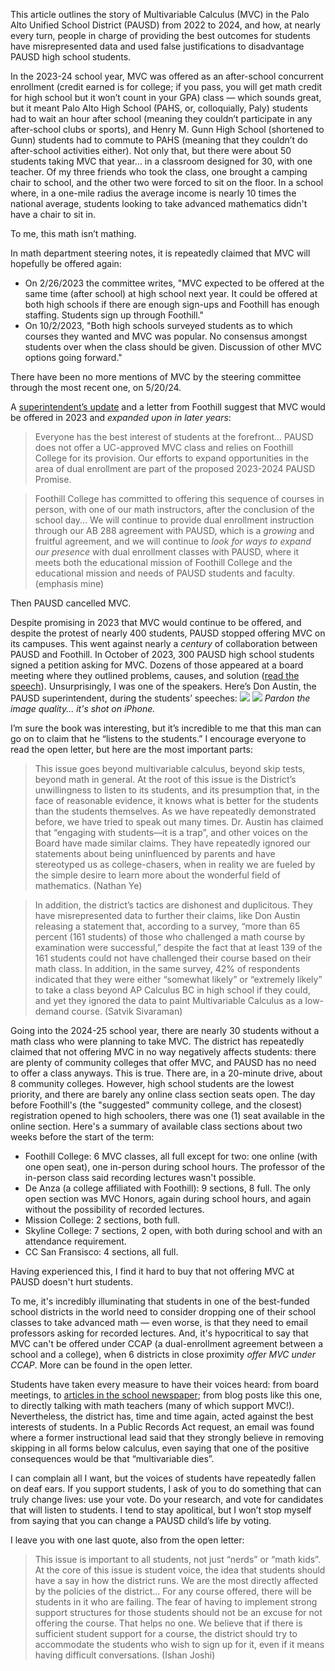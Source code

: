 This article outlines the story of Multivariable Calculus (MVC) in the Palo Alto Unified School District (PAUSD) from 2022 to 2024, and how, at nearly every turn, people in charge of providing the best outcomes for students have misrepresented data and used false justifications to disadvantage PAUSD high school students.

In the 2023-24 school year, MVC was offered as an after-school concurrent enrollment (credit earned is for college; if you pass, you will get math credit for high school but it won’t count in your GPA) class — which sounds great, but it meant Palo Alto High School (PAHS, or, colloquially, Paly) students had to wait an hour after school (meaning they couldn’t participate in any after-school clubs or sports), and Henry M. Gunn High School (shortened to Gunn) students had to commute to PAHS (meaning that they couldn’t do after-school activities either). Not only that, but there were about 50 students taking MVC that year… in a classroom designed for 30, with one teacher. Of my three friends who took the class, one brought a camping chair to school, and the other two were forced to sit on the floor. In a school where, in a one-mile radius the average income is nearly 10 times the national average, students looking to take advanced mathematics didn't have a chair to sit in.

To me, this math isn’t mathing.

In math department steering notes, it is repeatedly claimed that MVC will hopefully be offered again:
- On 2/26/2023 the committee writes, "MVC expected to be offered at the same time (after school) at high school next year. It could be offered at both high schools if there are enough sign-ups and Foothill has enough staffing. Students sign up through Foothill."
- On 10/2/2023, "Both high schools surveyed students as to which courses they wanted and MVC was popular. No consensus amongst students over when the class should be given. Discussion of other MVC options going forward."

There have been no more mentions of MVC by the steering committee through the most recent one, on 5/20/24.

A [superintendent’s update](https://www.pausd.org/about-us/news/superintendents-update/do/~board/sup/post/superintendents-update-may-19-2023) and a letter from Foothill suggest that MVC would be offered in 2023 and *expanded upon in later years*:

>Everyone has the best interest of students at the forefront... PAUSD does not offer a UC-approved MVC class and relies on Foothill College for its provision. Our efforts to expand opportunities in the area of dual enrollment are part of the proposed 2023-2024 PAUSD Promise.

>Foothill College has committed to offering this sequence of courses in person, with one of our math instructors, after the conclusion of the school day... We will continue to provide dual enrollment instruction through our AB 288 agreement with PAUSD, which is a *growing* and fruitful agreement, and we will continue to *look for ways to expand our presence* with dual enrollment classes with PAUSD, where it meets both the educational mission of Foothill College and the educational mission and needs of PAUSD students and faculty.
>(emphasis mine)

Then PAUSD cancelled MVC.

Despite promising in 2023 that MVC would continue to be offered, and despite the protest of nearly 400 students, PAUSD stopped offering MVC on its campuses. This went against nearly a *century* of collaboration between PAUSD and Foothill. In October of 2023, 300 PAUSD high school students signed a petition asking for MVC. Dozens of those appeared at a board meeting where they outlined problems, causes, and solution ([read the speech](https://docs.google.com/document/d/1lgEHbgKIhx3qZQFAoSllPRFJH4phZ-pwEYx6N8zMvyI/)). Unsurprisingly, I was one of the speakers. Here’s Don Austin, the PAUSD superintendent, during the students’ speeches:
<img src="https://i.postimg.cc/gcq19TtB/IMG-2598.avif"></img>
<img src="https://i.postimg.cc/ZncQrWyh/IMG-2600.avif"></img>
*Pardon the image quality... it's shot on iPhone.*

I’m sure the book was interesting, but it’s incredible to me that this man can go on to claim that he “listens to the students.” I encourage everyone to read the open letter, but here are the most important parts:

>This issue goes beyond multivariable calculus, beyond skip tests, beyond math in general. At the root of this issue is the District’s unwillingness to listen to its students, and its presumption that, in the face of reasonable evidence, it knows what is better for the students than the students themselves. As we have repeatedly demonstrated before, we have tried to speak out many times. Dr. Austin has claimed that “engaging with students—it is a trap”, and other voices on the Board have made similar claims. They have repeatedly ignored our statements about being uninfluenced by parents and have stereotyped us as college-chasers, when in reality we are fueled by the simple desire to learn more about the wonderful field of mathematics.
>(Nathan Ye)

>In addition, the district’s tactics are dishonest and duplicitous. They have misrepresented data to further their claims, like Don Austin releasing a statement that, according to a survey, “more than 65 percent (161 students) of those who challenged a math course by examination were successful,” despite the fact that at least 139 of the 161 students could not have challenged their course based on their math class. In addition, in the same survey, 42% of respondents indicated that they were either “somewhat likely” or “extremely likely” to take a class beyond AP Calculus BC in high school if they could, and yet they ignored the data to paint Multivariable Calculus as a low-demand course.
>(Satvik Sivaraman)

Going into the 2024-25 school year, there are nearly 30 students without a math class who were planning to take MVC. The district has repeatedly claimed that not offering MVC in no way negatively affects students: there are plenty of community colleges that offer MVC, and PAUSD has no need to offer a class anyways. This is true. There are, in a 20-minute drive, about 8 community colleges. However, high school students are the lowest priority, and there are barely any online class section seats open. The day before Foothill's (the "suggested" community college, and the closest) registration opened to high schoolers, there was one (1) seat available in the online section.
Here's a summary of available class sections about two weeks before the start of the term:
- Foothill College: 6 MVC classes, all full except for two: one online (with one open seat), one in-person during school hours. The professor of the in-person class said recording lectures wasn't possible.
- De Anza (a college affiliated with Foothill): 9 sections, 8 full. The only open section was MVC Honors, again during school hours, and again without the possibility of recorded lectures.
- Mission College: 2 sections, both full.
- Skyline College: 7 sections, 2 open, with both during school and with an attendance requirement.
- CC San Fransisco: 4 sections, all full.

Having experienced this, I find it hard to buy that not offering MVC at PAUSD doesn't hurt students.

To me, it's incredibly illuminating that students in one of the best-funded school districts in the world need to consider dropping one of their school classes to take advanced math — even worse, is that they need to email professors asking for recorded lectures. And, it's hypocritical to say that MVC can't be offered under CCAP (a dual-enrollment agreement between a school and a college), when 6 districts in close proximity *offer MVC under CCAP*. More can be found in the open letter.

Students have taken every measure to have their voices heard: from board meetings, to [articles in the school newspaper](https://thecampanile.org/29268/opinion/pausd-mismanaged-multivariable-calculus-decision/); from blog posts like this one, to directly talking with math teachers (many of which support MVC!). Nevertheless, the district has, time and time again, acted against the best interests of students. In a Public Records Act request, an email was found where a former instructional lead said that they strongly believe in removing skipping in all forms below calculus, even saying that one of the positive consequences would be that “multivariable dies”.

I can complain all I want, but the voices of students have repeatedly fallen on deaf ears. If you support students, I ask of you to do something that can truly change lives: use your vote. Do your research, and vote for candidates that will listen to students. I tend to stay apolitical, but I won’t stop myself from saying that you can change a PAUSD child’s life by voting.

I leave you with one last quote, also from the open letter:

>This issue is important to all students, not just “nerds” or “math kids”. At the core of this issue is student voice, the idea that students should have a say in how the district runs. We are the most directly affected by the policies of the district... For any course offered, there will be students in it who are failing. The fear of having to implement strong support structures for those students should not be an excuse for not offering the course. That helps no one. We believe that if there is sufficient student support for a course, the district should try to accommodate the students who wish to sign up for it, even if it means having difficult conversations.
>(Ishan Joshi)